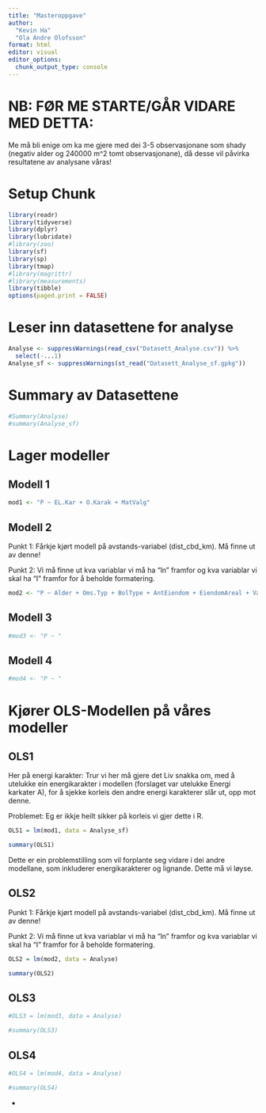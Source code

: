 ```yaml
---
title: "Masteroppgave"
author: 
  "Kevin Ha"
  "Ola Andre Olofsson"
format: html
editor: visual
editor_options:
  chunk_output_type: console
---
```


# NB: FØR ME STARTE/GÅR VIDARE MED DETTA:
Me må bli enige om ka me gjere med dei 3-5 observasjonane som shady (negativ alder og 240000 m^2 tomt observasjonane), då desse vil påvirka resultatene av analysane våras!

# Setup Chunk

```r
library(readr)
library(tidyverse)
library(dplyr)
library(lubridate)
#library(zoo)
library(sf)
library(sp)
library(tmap)
#library(magrittr)
#library(measurements)
library(tibble)
options(paged.print = FALSE)
```

# Leser inn datasettene for analyse

```r
Analyse <- suppressWarnings(read_csv("Datasett_Analyse.csv")) %>% 
  select(-...1)
Analyse_sf <- suppressWarnings(st_read("Datasett_Analyse_sf.gpkg"))
```

# Summary av Datasettene

```r
#Summary(Analyse)
#summary(Analyse_sf)
```

# Lager modeller

## Modell 1

```r
mod1 <- "P ~ EL.Kar + O.Karak + MatValg"
```

## Modell 2

Punkt 1: Fårkje kjørt modell på avstands-variabel (dist_cbd_km). Må finne ut av denne!

Punkt 2: Vi må finne ut kva variablar vi må ha "ln" framfor og kva variablar vi skal ha "I" framfor for å beholde formatering.

```r
mod2 <- "P ~ Alder + Oms.Typ + BolType + AntEiendom + EiendomAreal + VannkantGL + VegkantGL + RegLBE + RegGrunnforur + RegKulturEiendom + RegGrunnerverv + RegBoDrivePlikt + TotBoliger + BRA.Bolig + BRA.Annet + BRA.Tot + BebygdAreal + RegKulturByg + Etasje + Lopenr + Bruksareal.Enhet + AntallRom + AntallBad + AntallWC + PrivatEid + HarHeis + EtasjeSeksjon + Kjokken + VannKode + AvlopsKode + YearQuarter"
```

## Modell 3

```r
#mod3 <- "P ~ "
```

## Modell 4

```r
#mod4 <- "P ~ "
```


# Kjører OLS-Modellen på våres modeller

## OLS1

Her på energi karakter: Trur vi her må gjere det Liv snakka om, med å utelukke ein energikarakter i modellen (forslaget var utelukke Energi karkater A), for å sjekke korleis den andre energi karakterer slår ut, opp mot denne.

Problemet: Eg er ikkje heilt sikker på korleis vi gjer dette i R.

```r
OLS1 = lm(mod1, data = Analyse_sf)
```

```r
summary(OLS1)
```

Dette er ein problemstilling som vil forplante seg vidare i dei andre modellane, som inkluderer energikarakterer og lignande. Dette må vi løyse.

## OLS2

Punkt 1: Fårkje kjørt modell på avstands-variabel (dist_cbd_km). Må finne ut av denne!

Punkt 2: Vi må finne ut kva variablar vi må ha "ln" framfor og kva variablar vi skal ha "I" framfor for å beholde formatering.

```r
OLS2 = lm(mod2, data = Analyse)
```

```r
summary(OLS2)
```

## OLS3

```r
#OLS3 = lm(mod3, data = Analyse)
```

```r
#summary(OLS3)
```

## OLS4

```r
#OLS4 = lm(mod4, data = Analyse)
```

```r
#summary(OLS4)
```



























-
